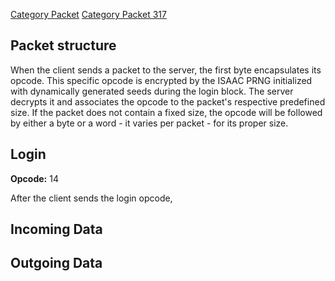 [[Category Packet]]
[[Category Packet 317]]

== '''Packet structure''' ==
When the client sends a packet to the server, the first byte encapsulates its opcode. This specific opcode is encrypted by the ISAAC PRNG initialized with dynamically generated seeds during the login block. The server decrypts it and associates the opcode to the packet's respective predefined size. If the packet does not contain a fixed size, the opcode will be followed by either a byte or a word - it varies per packet - for its proper size.

== '''Login''' ==
'''Opcode:''' 14

After the client sends the login opcode,

== '''Incoming Data''' ==

== '''Outgoing Data''' ==